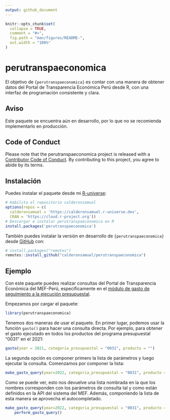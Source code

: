 ```yaml
---
output: github_document
---
```


<!-- README.md is generated from README.Rmd. Please edit that file -->

```r
knitr::opts_chunk$set(
  collapse = TRUE,
  comment = "#>",
  fig.path = "man/figures/README-",
  out.width = "100%"
)
```

# perutranspaeconomica

<!-- badges: start -->
<!-- badges: end -->

El objetivo de `{perutranspaeconomica}` es contar con una manera de obtener datos del Portal de Transparencia Económica Perú desde R, con una interfaz de programación consistente y clara.

## Aviso

Este paquete se encuentra aún en desarrollo, por lo que no se recomienda implementarlo en producción.

## Code of Conduct

Please note that the perutranspaeconomica project is released with a [Contributor Code of Conduct](https://contributor-covenant.org/version/2/1/CODE_OF_CONDUCT.html). By contributing to this project, you agree to abide by its terms.


## Instalación

Puedes instalar el paquete desde mi [R-universe](https://calderonsamuel.r-universe.dev/):

```r
# Habilita el repositorio calderonsamuel
options(repos = c(
  calderonsamuel = 'https://calderonsamuel.r-universe.dev',
  CRAN = 'https://cloud.r-project.org'))
# Descargar e instalar perutranspaeconomica en R
install.packages('perutranspaeconomica')
```


También puedes instalar la versión en desarrollo de `{perutranspaeconomica}` desde [GitHub](https://github.com/) con:

``` r
# install.packages("remotes")
remotes::install_github("calderonsamuel/perutranspaeconomica")
```

## Ejemplo

Con este paquete puedes realizar consultas del Portal de Transparencia Económica del MEF-Perú, específicamente en el [módulo de gasto de seguimiento a la ejecución presupuestal](https://www.mef.gob.pe/es/?option=com_content&language=es-ES&Itemid=100944&lang=es-ES&view=article&id=504).

Empezamos por cargar el paquete:

```r
library(perutranspaeconomica)
```

Tenemos dos maneras de usar el paquete. En primer lugar, podemos usar la función `gasto()` para hacer una consulta directa. Por ejemplo, para obtener el gasto ejecutado en todos los productos del programa presupuestal "0031" en el 2021:

```r
gasto(year = 2021, categoria_presupuestal = "0031", producto = "")
```

La segunda opción es componer primero la lista de parámetros y luego ejecutar la consulta. Comenzamos por componer la lista:

```r
make_gasto_query(year=2022, categoria_presupuestal = "0031", producto = "")
```

Como se puede ver, esto nos devuelve una lista nombrada en la que los nombres corresponden con los parámetros de consulta tal y como están definidos en la API del sistema del MEF. Además, componiendo la lista de esta manera se aprovecha el autocompletado.

```r
make_gasto_query(year=2022, categoria_presupuestal = "0031", producto = "") |> 
    perform_gasto_query()
```







